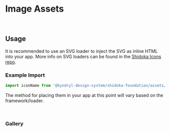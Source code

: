 
<Meta title="Foundation/Icons" of={AssetsStories} />

# Image Assets

<br />

## Usage

It is recommended to use an SVG loader to inject the SVG as inline HTML into your app. More info on SVG loaders can be found in the [Shidoka Icons repo](https://github.com/kyndryl-design-system/shidoka-icons?tab=readme-ov-file#set-up-an-svg-inline-loader).

### Example Import

```js
import iconName from '@kyndryl-design-system/shidoka-foundation/assets/svg/<filename>';
```

The method for placing them in your app at this point will vary based on the framework/loader.

<br />

### Gallery

<Stories />
